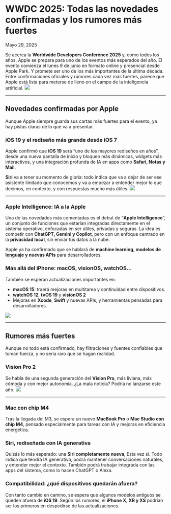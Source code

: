 # WWDC 2025: Todas las novedades confirmadas y los rumores más fuertes

Mayo 29, 2025

<div class='espacio'/>

Se acerca la **Worldwide Developers Conference 2025** y, como todos los años, Apple se prepara para uno de los eventos más esperados del año. El evento comienza el lunes 9 de junio en formato online y presencial desde Apple Park. Y promete ser uno de los más importantes de la última década. Entre confirmaciones oficiales y rumores cada vez más fuertes, parece que Apple está lista para meterse de lleno en el campo de la inteligencia artificial.
![](/assets/blog-assets/WWDC2025NovedadesyRumores/WWDC2025.webp)

---
<div class='espacio'/>
<div class='espacio'/>

## Novedades confirmadas por Apple

Aunque Apple siempre guarda sus cartas más fuertes para el evento, ya hay pistas claras de lo que va a presentar.

<div class='espacio'/>

### iOS 19 y el rediseño más grande desde iOS 7

Apple confirmó que **iOS 19** será “uno de los mayores rediseños en años”, desde una nueva pantalla de inicio y bloqueo más dinámicas, widgets más interactivos, y una integración profunda de IA en apps como **Safari, Notas y Mail**.

**Siri** va a tener su momento de gloria: todo indica que va a dejar de ser ese asistente limitado que conocemos y va a empezar a entender mejor lo que decimos, en contexto, y con respuestas mucho más útiles.
![](/assets/blog-assets/WWDC2025NovedadesyRumores/iOS19WWDC25.webp)

---
<div class='espacio'/>

### Apple Intelligence: IA a la Apple

Una de las novedades más comentadas es el debut de “**Apple Intelligence**”, un conjunto de funciones que estarían integradas directamente en el sistema operativo, enfocadas en ser útiles, privadas y seguras. La idea es competir con **ChatGPT, Gemini y Copilot**, pero con un enfoque centrado en la **privacidad local**, sin enviar tus datos a la nube.

Apple ya ha confirmado que se hablará de **machine learning, modelos de lenguaje y nuevas APIs** para desarrolladores.

<div class='espacio'/>

### Más allá del iPhone: macOS, visionOS, watchOS…

También se esperan actualizaciones importantes en:

- **macOS 15**: traerá mejoras en multitarea y continuidad entre dispositivos.
- **watchOS 12**, **tvOS 19** y **visionOS 2**
- Mejoras en **Xcode**, **Swift** y nuevas APIs, y herramientas pensadas para desarrolladores.

![](/assets/blog-assets/WWDC2025NovedadesyRumores/XcodeSwiftWWDC25.webp)

---
<div class='espacio'/>
<div class='espacio'/>

## Rumores más fuertes

Aunque no todo está confirmado, hay filtraciones y fuentes confiables que toman fuerza, y no sería raro que se hagan realidad.

<div class='espacio'/>

### Vision Pro 2

Se habla de una segunda generación del **Vision Pro**, más liviana, más cómoda y con mejor autonomía. ¿La mala noticia? Podría no lanzarse este año.
![](/assets/blog-assets/WWDC2025NovedadesyRumores/VisionPro2WWDC25.webp)

---
<div class='espacio'/>

### Mac con chip M4

Tras la llegada del M3, se espera un nuevo **MacBook Pro** o **Mac Studio con chip M4**, pensado especialmente para tareas con IA y mejoras en eficiencia energética.

<div class='espacio'/>

### Siri, rediseñada con IA generativa

Quizás lo más esperado: una **Siri completamente nueva**, Esta vez sí. Todo indica que tendrá IA generativa, podrá mantener conversaciones naturales, y entender mejor el contexto. También podrá trabajar integrada con las apps del sistema, como lo hacen ChatGPT o Alexa.

<div class='espacio'/>

### Compatibilidad: ¿qué dispositivos quedarán afuera?

Con tanto cambio en camino, se espera que algunos modelos antiguos se queden afuera de **iOS 19**. Según los rumores, el **iPhone X, XR y XS** podrían ser los primeros en despedirse de las actualizaciones.

<div class='espacio'/>
